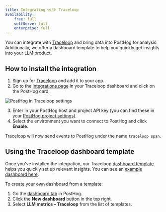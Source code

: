 ```yaml
---
title: Integrating with Traceloop
availability:
    free: full
    selfServe: full
    enterprise: full
---
```


You can integrate with [Traceloop](https://www.traceloop.com/) and bring data into PostHog for analysis. Additionally, we offer a dashboard template to help you quickly get insights into your LLM product. 

## How to install the integration

1. Sign up for [Traceloop](https://www.traceloop.com/) and add it to your app.
2. Go to the [integrations page](https://app.traceloop.com/settings/integrations) in your Traceloop dashboard and click on the PostHog card.

![PostHog in Traceloop settings](https://res.cloudinary.com/dmukukwp6/image/upload/v1720097489/posthog.com/contents/posthog-traceloop.png)

3. Enter in your PostHog host and project API key (you can find these in your [PostHog project settings](https://us.posthog.com/settings/project)).
4. Select the environment you want to connect to PostHog and click **Enable**.

Traceloop will now send events to PostHog under the name `traceloop span`.

## Using the Traceloop dashboard template

Once you've installed the integration, our Traceloop [dashboard template](/docs/product-analytics/dashboards) helps you quickly set up relevant insights. You can see an [example dashboard here](https://us.posthog.com/shared/tpX9kUd5BbGkdjxQE8YhCskNuYA7Jw).

To create your own dashboard from a template:

1. Go the [dashboard tab](https://us.posthog.com/dashboard) in PostHog.
2. Click the **New dashboard** button in the top right.
3. Select **LLM metrics – Traceloop** from the list of templates.

<ProductVideo
    videoLight= "https://res.cloudinary.com/dmukukwp6/video/upload/v1720101505/posthog.com/contents/traceloop-dashbooard-light.mp4" 
    videoDark= "https://res.cloudinary.com/dmukukwp6/video/upload/v1720101505/posthog.com/contents/traceloop-dark.mp4"
    alt="How to create traceloop dashboard from a template" 
    classes="rounded"
/>
